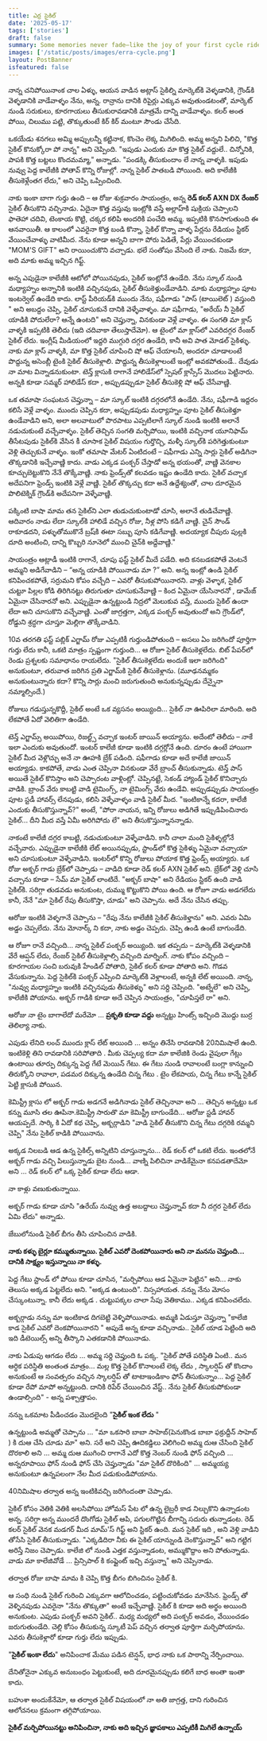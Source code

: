 ```yaml
---
title: ఎర్ర సైకిల్
date: '2025-05-17'
tags: ['stories']
draft: false
summary: Some memories never fade—like the joy of your first cycle ride.This touching story, written for Telugu hearts, takes you on a gentle journey through childhood, family, and the little things that stay with us forever.You won’t just read it—you’ll feel it.
images: ['/static/posts/images/erra-cycle.png']
layout: PostBanner
isfeatured: false
---
```


నాన్న చనిపోయినాంక చాల ఏళ్ళు, ఆయన వాడిన అట్లాస్ సైకిల్ని మార్కెట్‌కి వెళ్ళడానికి, గ్రౌండ్‌కి వెళ్ళడానికి వాడేవాళ్ళం నేను, అన్న. రాన్రాను దానికి రిపైర్లు ఎక్కువ అవుతుండటంతో, మార్కెట్ నుండి సరుకులు, కూరగాయలు తీసుకురావడానికి మాత్రమే దాన్ని వాడేవాళ్ళం. కలర్ అంత పోయి, చిలుము పట్టి, తొక్కుతుంటే కిర్ కిర్ మంటూ సౌండు చేసేది.

ఒకయేడు శనగలు అమ్మి అప్పులన్నీ కట్టినాక, కొంచెం లెక్క మిగిలింది. అమ్మ అన్నని పిలిచి, "కొత్త సైకిల్ కొనుక్కోరా పో నాన్న" అని చెప్పింది. "ఇపుడు ఎందుకు మా కొత్త సైకిల్ వద్దులే.. చిన్నోనికి, పాపకి కొత్త బట్టలు కొందమమ్మా," అన్నాడు. "పండక్కి తీసుకుందాం లే నాన్న వాళ్ళకి. ఇపుడు నువ్వు పెద్ద కాలేజీకి పోతావ్ కొన్ని రోజుల్లో. నాన్న సైకిల్ పాతబడి పోయింది. అది కాలేజీకి తీసుకెళ్లేంతగ లేదు," అని చెప్పి ఒప్పించింది.

నాకు ఇంకా బాగా గుర్తు ఉంది – ఆ రోజు శుక్రవారం సాయంత్రం, అన్న **రెడ్ కలర్ AXN DX రేంజర్** సైకిల్ తీసుకొని వచ్చినాడు. ఏదైనా కొత్త వస్తువు ఇంట్లోకి వస్తే అల్లాహ్‌కి షుక్రియ చెప్పాలని ఫాతెహా చదివి, టెంకాయ కొట్టి, చక్కర కలిపి అందరికి పంచేది అమ్మ. ఇప్పటికి కొనసాగుతుంది ఈ ఆనవాయితీ. ఆ కాలంలో ఎవరైనా కొత్త బండి కొన్నా, సైకిల్ కొన్నా వాళ్ళ పేర్లను రేడియం స్టికర్ వేయించేవాళ్ళు వాటిమీద. నేను కూడా అన్నని బాగా పోరు పెడితే, పేర్లు వేయించకుండా "MOM'S GIFT" అని రాయించుకొని వచ్చాడు. భలే సంతోషం వేసింది లే నాకు. నిజమే కదా, అది మాకు అమ్మ ఇచ్చిన గిఫ్ట్.

అన్న ఎపుడైనా కాలేజీకి ఆటోలో పోయినపుడు, సైకిల్ ఇంట్లోనే ఉండేది. నేను స్కూల్ నుండి మధ్యాహ్నం అన్నానికి ఇంటికి వచ్చినపుడు, సైకిల్ తీసుకెళ్తుండేవాడిని. మాకు మధ్యాహ్నం పూట ఇంటర్వెల్ ఉండేది కాదు. లాస్ట్ పీరియడ్‌కి ముందు నేను, షఫీగాడు "పాస్ (టాయిలెట్ ) వస్తుంది " అని అబద్దం చెప్పి, సైకిల్ చూసుకునే దానికి వెళ్ళేవాళ్ళం. మా షఫీగాడు, "అరేయ్ నీ సైకిల్ యాడికి పోదులేరా? ఆన్నే ఉంటది" అని చెప్తున్నా, వినకుండా వెళ్లే వాళ్ళం. ఈ సంగతి మా క్లాస్ వాళ్ళకి ఇప్పటికి తెలీదు (ఇది చదివాకా తేలుస్తాదేమో). ఆ టైంలో మా క్లాస్‌లో ఎవరిదగ్గర రేంజర్ సైకిల్ లేదు. ఇంగ్లీష్ మీడియంలో ఇద్దరి ముగ్గురి దగ్గర ఉండేది, కానీ అవి పాత మోడల్ సైకిళ్ళు. నాకు మా క్లాస్ వాళ్ళకి, మా కొత్త సైకిల్ చూపించి షో ఆఫ్ చేయాలనీ, అందరూ చూడాలంటే పొద్దున్న అసెంబ్లీ టైంకి సైకిల్ తీసుకెళ్లాలి. పొద్దున్న తీసుకెళ్లాలంటే ఇంట్లో అవకపోతుండే.. దేవుడు నా మాట విన్నాడనుకుంటా. టెన్త్ క్లాసుకి రాగానే హాలిడేస్‌లో స్పెషల్ క్లాస్సేస్ మొదలు పెట్టినారు. అన్నకి కూడా సమ్మర్ హాలిడేస్ కదా , అప్పుడప్పుడూ సైకిల్ తీసుకెళ్లి షో ఆఫ్ చేసేవాణ్ణి.

ఒక తమాషా సంఘటన చెప్తున్నా – మా స్కూల్ ఇంటికి దగ్గరలోనే ఉండేది. నేను, షఫీగాడి ఇద్దరం కలిసే వెళ్లే వాళ్ళం. ముందు చెప్పిన కదా, అప్పుడపుడు మధ్యాహ్నం పూట సైకిల్ తీసుకెళ్తూ ఉండేవాడిని అని, అలా అలవాటులో పొరపాటు ఎప్పటిలాగే స్కూల్ నుండి ఇంటికి అలానే నడుచుకుంటే వచ్చేవాళ్ళం. సైకిల్ తెచ్చిన సంగతి మర్చిపోయి, ఇంటికి వచ్చినాక యూనిఫామ్ తీసేటపుడు సైకిల్‌కి వేసిన కీ చూసాక సైకిల్ విషయం గుర్తొచ్చి, మళ్ళీ స్కూల్‌కి పరిగెత్తుకుంటూ వెళ్లి తెచ్చుకునే వాళ్ళం. ఇంకో తమాషా మేటర్ ఏంటిదంటే – షఫీగాడు ఎన్ని సార్లు సైకిల్ అడిగినా తొక్కడానికి ఇచ్చేవాణ్ణి కాదు. వాడు ఎక్కడ పంక్చర్ చేస్తాడో అన్న భయంతో, వాణ్ణి వెనకాల కూచ్చుబెట్టుకొని నేనే తొక్కేవాణ్ణి. నాకు ఫ్రెండ్స్‌తో కలవడం ఇష్టం ఉండేది కాదు. సైకిల్ వచ్చాక అదేపనిగా ఫ్రెండ్స్ ఇంటికి వెళ్లే వాణ్ణి. సైకిల్ తొక్కచ్చు కదా అనే ఉద్దేశ్యంతో, చాల దూరమైన పొలిటెక్నిక్ గ్రౌండ్‌కి అదేపనిగా వెళ్ళేవాణ్ణి.

పక్కింటి బాషా మామ తన సైకిల్‌ని ఎలా తుడుచుకుంటాడో చూసి, అలానే తుడిచేవాణ్ణి. ఆదివారం నాడు లేదా స్కూల్‌కి హాలిడే వచ్చిన రోజు, నీళ్ల పోసి కడిగే వాణ్ణి. చైన్ సౌండ్ రాకూడదని, పళ్ళుతోముకొనే బ్రష్‌కి ఈటా సబ్బు పూసి కడిగేవాణ్ణి. అదయ్యాక చీపురు పుల్లకి దూది అంటించి, దాన్ని కొబ్బరి నూనెలో ముంచి చైన్‌కి అద్దేవాణ్ణి."

సాయంత్రం ఆట్లాడీ ఇంటికి రాగానే, చూపు ఫస్ట్ సైకిల్ మీదే పడేది. అది కనబడకపోతే వెంటనే అమ్మని అడిగేవాడిని – “అన్న యాడికి పోయినాడు మా ?” అని. అన్న ఇంట్లో ఉండి సైకిల్ కనిపించకపోతే, సర్రుమని కోపం వచ్చేది – ఎవరో తీసుకుపోయినారని. వాళ్లు వెళ్ళాక, సైకిల్ చుట్టూ పిల్లల కోడి తిరిగినట్టు తిరుగుతూ చూసుకునేవాణ్ణి – కింద ఏమైనా యేసినారనో , డామేజ్ ఏమైనా చేసినారనో అని. ఎప్పుడైనా ఉన్నట్టుండి నిద్రలో మెలుకువ వస్తే, ముందు సైకిల్ ఉందా లేదా అని చూసుకొని వచ్చేవాణ్ణి. ఎంతో జాగ్రత్తగా, ఎక్కడ పంక్చర్ అవుతుందో అని గ్రౌండ్‌లో, రోడ్డుని శ్రద్ధగా చూస్తూ మెల్లిగా తొక్కేవాడిని.

10వ తరగతి ఫస్ట్ పబ్లిక్ ఎగ్జామ్ రోజు ఎప్పటికీ గుర్తుండిపోతుంది – అసలు ఏం జరిగిందో పూర్తిగా గుర్తు లేదు కానీ, ఒకటి మాత్రం స్పష్టంగా గుర్తుంది... ఆ రోజూ సైకిల్ తీసుకెళ్లలేదు. బిట్ పేపర్‌లో రెండు ప్రశ్నలకు సమాధానం రాయలేదు. "సైకిల్ తీసుకెళ్లలేదు అందుకే ఇలా జరిగింది" అనుకుంటూ, తరువాత జరిగిన ప్రతి ఎగ్జామ్‌కి సైకిల్ తీసుకెళ్లాను.
(మూఢనమ్మకం అనుకుంటున్నారు కదా? కొన్ని సార్లు మంచి జరుగుతుంది అనుకున్నప్పుడు దేన్నైనా నమ్మాల్సిందే.)

రోజులు గడుస్తున్నకొద్దీ, సైకిల్ అంటే ఒక వ్యసనం అయ్యింది... సైకిల్ నా ఊపిరిలా మారింది. అది లేకపోతే ఏదో వెలితిగా ఉండేది.

టెన్త్ ఎగ్జామ్స్ అయిపోయి, రిజల్ట్స్ వచ్చాక ఇంటర్‌ జాయిన్ అయ్యాను. అదేంటో తెలీదు – నాకే ఇలా ఎందుకు అవుతుందో. ఇంటర్ కాలేజీ కూడా ఇంటికి దగ్గర్లోనే ఉంది. దూరం ఉంటే హాయిగా సైకిల్ మీద వెళ్లొచ్చు అనే నా ఊహకి బ్రేక్ పడింది. షఫీగాడు కూడా అదే కాలేజీ జాయిన్ అయ్యాడు. కాకపోతే, వాడు ఎంత చెప్పినా వినకుండా వేరే బ్రాంచ్ తీసుకున్నాడు. టెన్త్ పాస్ అయితే సైకిల్ కొనిస్తాం అని చెప్పారంట వాళ్లింట్లో. చెప్పినట్టే, సెకండ్‌ హ్యాండ్ సైకిల్ కొనిచ్చారు వాడికి. బ్రాంచ్ వేరు కాబట్టి వాడి టైమింగ్స్, నా టైమింగ్స్ వేరు ఉండేవి. అప్పుడప్పుడు సాయంత్రం పూట స్టడీ హావర్స్ లేనపుడు, కలిసి వెళ్ళేవాళ్ళం వాడి సైకిల్ మీద. "ఇంటికాన్నే కదరా, కాలేజీ ఎందుకు తీసుకొస్తున్నావ్?" అంటే, "పోరా నాయన, ఇన్ని రోజులు అడిగితే ఇప్పుడిపించినారు సైకిల్... దీని మీద వస్తే ఏమీ అరిగిపోదు లే" అని తీసుకొస్తున్నానన్నాడు.

నాకంటే కాలేజీ దగ్గర కాబట్టి, నడుచుకుంటూ వెళ్ళేవాడిని. కానీ చాలా మంది సైకిళ్ళల్లోనే వచ్చేవారు. ఎప్పుడైనా కాలేజీకి లేట్ అయినప్పుడు, స్టాండ్‌లో కొత్త సైకిళ్ళు ఏమైనా వచ్చాయా అని చూసుకుంటూ వెళ్ళేవాడిని. ఇంటర్‌లో కొన్ని రోజులు పోయాక కొత్త ఫ్రెండ్స్ అయ్యారు. ఒక రోజు అక్బర్ గాడు బ్రేక్‌లో చెప్పాడు – వాడిది కూడా రెడ్ కలర్ AXN సైకిల్ అని. బ్రేక్‌లో వెళ్లి చూసి వచ్చాను కూడా – సేమ్ మా సైకిల్ లాంటిదే. "అక్బర్ బాషా" అని రేడియం స్టికర్ ఉంది వాడి సైకిల్‌కి. సరిగ్గా తుడవడు అనుకుంట, దుమ్ము కొట్టుకొని పోయి ఉంది. ఆ రోజూ వాడు అడగలేదు కానీ, నేనే "మా సైకిల్ రేపు తీసుకొస్తా, చూడు" అని చెప్పాను. అదే నేను చేసిన తప్పు.

ఆరోజు ఇంటికి వెళ్ళగానే చెప్పాను – "రేపు నేను కాలేజీకి సైకిల్ తీసుకెళ్తాను" అని. ఎవరు ఏమి అడ్డం చెప్పలేదు. నేను మోనార్క్‌ ని కదా, నాకు అడ్డం చెప్పరు. చెప్పి ఉండి ఉంటే బాగుండేది.

ఆ రోజూ రానే వచ్చింది... నాన్న సైకిల్ పంక్చర్ అయ్యింది. ఇక తప్పదు – మార్కెట్‌కి వెళ్ళడానికి వేరే ఆప్షన్ లేదు, రేంజర్ సైకిల్ తీసుకెళ్లాల్సి వచ్చింది మార్నింగ్. నాకు కోపం వచ్చింది – కూరగాయల సంచి బరువుకి హేండిల్ పోతాది, సైకిల్ కలర్ కూడా పోతాది అని. గొడవ వేసుకున్నాను. పెద్ద సైకిల్‌కి పంక్చర్ ఎప్పించి మార్కెట్‌కి వెళ్లాలంటే, అన్నకి లేట్ అయింది. నాన్న, "నువ్వు మధ్యాహ్నం ఇంటికి వచ్చినపుడు తీసుకెళ్ళు" అని సర్ది చెప్పింది. "అట్నేలే" అని చెప్పి, కాలేజీకి పోయాను. అక్బర్ గాడికి కూడా అదే చెప్పిన సాయంత్రం, "చూపిస్తలే రా" అని.

ఆరోజు నా టైం బాగాలేదో మరేమో ... **ప్రకృతి కూడా వద్దు** అన్నట్టు హింట్స్ ఇచ్చింది మొద్దు బుర్ర తెలిల్యా నాకు.

ఎపుడు లేనిది లంచ్ ముందు క్లాస్ లేట్ అయింది ... అన్నం తినేసి రావడానికి 20నిమిషాలే ఉంది. ఇంటికెళ్లి తిని రావడానికి సరిపోతాది . మీకు చెప్పల్య కదా మా కాలేజికి రెండు వైపులా గేట్లు ఉంటాయి తూర్పు దిక్కున్న పెద్ద గేటే మెయిన్ గేటు. ఈ గేటు నుండి రావాలంటే బంగ్లా కాన్నుంచి తిరుక్కోని రావాలా, పడమర దిక్కున్న ఉండేది చిన్న గేటు . టైం లేకపాయ, చిన్న గేటు కాన్నే సైకిల్ పెట్టి క్లాసుకి పోయిన.

కెమిస్ట్రీ క్లాసు లో అక్బర్ గాడు అడగనే అడిగినాడు సైకిల్ తెచ్చినావా అని ... తెచ్చిన అన్నట్టు ఒక కన్ను మూసి తల ఊపినా.కెమిస్ట్రీ సారుతొ మా కెమిస్ట్రీ బాగుండేది... ఆరోజు స్టడీ హావర్ ఆయప్పదే. సార్కి కి ఏదో కథ చెప్పి, అక్బర్గాడిని "వాడి సైకిల్ తీసుకొని చిన్న గేటు దగ్గరికి రమ్మని చెప్పి" నేను సైకిల్ కాడికి పోయినాను.

అక్కడ నిలబడి ఆడ ఉన్న సైకిల్స్ అన్నిటిని చూస్తున్నాను... రెడ్ కలర్ లో ఒకటి లేదు. ఇంతలోనే అక్బర్ గాడు వచ్చి పిలుస్తున్నాడు బైట నుండి... వాణ్ని పిలిచినా వాడికేమైనా కనపడతాదేమో అని ... రెడ్ కలర్ లో ఒక్క సైకిల్ కూడా లేదు ఆడా.

నా కాళ్లు వణుకుతున్నాయి.

అక్బర్ గాడు కూడా చూసి "ఉరేయ్ నువ్వు ఉత్త అబద్దాలు చెప్తున్నావ్ కదా నీ దగ్గర సైకిల్ లేదు ఏమి లేదు" అన్నాడు.

జేబులోనుండి సైకిల్ బీగం తీసి చూపించిన వాడికి.

**నాకు కళ్ళు బైర్లూ కమ్ముతున్నాయి. సైకిల్ ఎవరో దెంకపోయినారు అని నా మనసు చెప్తుంది... దానికి సాక్ష్యం ఇస్తున్నాయి నా కళ్ళు.**

పెద్ద గేటు స్టాండ్ లో పోయి కూడా చూసిన, "మర్చిపోయి ఆడ ఏమైనా పెట్టిన" అని... నాకు తెలుసు అక్కడ పెట్టలేదు అని. "అక్కడ ఉంటుంది". నిస్సహాయత. నన్ను నేను మోసం చేస్కుంటున్నా. కానీ లేదు అక్కడ . చుట్టుపక్కల చాలా సేపు వెతికాము.. ఎక్కడ కనిపించలేదు.

అక్బర్గాడు నన్ను మా ఇంటికాడ దిగబెట్టి వెళ్ళిపోయినాడు. అమ్మకి ఏడుస్తూ చెప్తున్నా "కాలేజి కాడ సైకిల్ ఎవరో దెంకపోయినారని " అపుడే అన్న కూడా వచ్చినాడు.. సైకిల్ యాడ పెట్టింది అది ఇది డీటెయిల్స్ అన్ని తీస్కొని ఎతకడానికి పోయినాడు.

నాకు ఏడుపు ఆగడం లేదు ... అమ్మ సర్ది చెప్తుంది ఓ పక్క. "సైకిల్ పోతే పరిస్థితి ఏంటి.. మన ఆర్ధిక పరిస్థితి అంతంత మాత్రం... మల్ల కొత్త సైకిల్ కొనాలంటే లెక్క లేదు , స్కాలర్షిప్ తో కొందాం అనుకుంటే ఆ సంవత్సరం వచ్చిన స్కాలర్షిప్ తో టాటాఇండికాం ఫోన్ తీసుకున్నాం... పెద్ద సైకిల్ కూడా రేపో మాపో అన్నట్టుంది. దానికి రిపేర్ చేయించిన వేస్ట్.. నేను సైకిల్ తీసుకుపోకుండా ఉండాల్సింది" - అన్న పశ్చాత్తాపం.

నన్ను ఒకమాట పీడించడం మొదలైంది "**సైకిల్ ఇంక లేదు** "

ఉన్నట్టుండి అమ్మతో చెప్పాను ... "మా ఒకసారి బాబా సాహెబ్(పెనుకొండ బాబా ఫక్రుద్దీన్ సాహెబ్ ) కి దుఆ చేసి చూడు మా" అని. సరే అని చెప్పి ఊదికడ్డిలు వెలిగించి అమ్మ దుఆ చేసింది సైకిల్ దొరకాలి అని ... అమ్మ దుఆ ముగించి రాగానే ఎదో కొత్త నెంబర్ నుండి ఫోన్ వచ్చింది ... అన్నరూపాయి ఫోన్ నుండి ఫోన్ చేసి చెప్తున్నాడు "మా సైకిల్ దొరికింది" ... అమ్మయ్య అనుకుంటూ ఉన్నపలంగా నేల మీద పడుకుండిపోయాను.

40నిమిషాల తర్వాత అన్న ఇంటికివచ్చి జరిగిందంతా చెప్పాడు.

సైకిల్ కోసం వెతికి వెతికి అలసిపోయి హోమస్ పేట లో ఉన్న లైబ్రరీ కాడ నిల్చుకొని ఉన్నాడంట అన్న. సరిగ్గా అన్న ముందరే దొంగోడు సైకిల్ ఆపి, పగులగొట్టిన బీగాన్ని సదురు తున్నాడంట. రెడ్ కలర్ సైకిల్ వెనక మడగర్ మీద మామ్'స్ గిఫ్ట్ అని స్టికర్ ఉంది. మన సైకిల్ ఇది , అని వెళ్లి వాడిని తోసేసి సైకిల్ తీసుకున్నాడు. "ఎక్కడిదిరా నీకు ఈ సైకిల్ యాన్నుండి దెంకొస్తున్నావ్" అని గట్టిగ అరిస్తే నిజం చెప్పాడు. కాలేజి లో నుండి ఎత్తక వస్తున్నాడంట, అమ్ముకొద్దాం అని పోతున్నాడు. వాడు మా కాలేజివోడే ... ప్రిన్సిపాల్ కి కంప్లైంట్ ఇచ్చి వస్తున్నా" అని చెప్పినాడు.

తర్వాత రోజు బాషా మామ కి చెప్పి కొత్త బీగం బిగించినం సైకిల్ కి.

ఆ సంధి నుండి సైకిల్ గురించి ఎక్కువగా ఆలోచించడం, పట్టించుకోవడం మానేసిన.
ఫ్రెండ్స్ తో వెళ్ళినపుడు ఎవరైనా "నేను తొక్కుతా" అంటే ఇచ్చేవాణ్ణి.
సైకిల్ కి కూడా అది అర్థం అయింది అనుకుంట. ఎపుడు పంక్చర్ అవని సైకిల్.. మధ్య మధ్యలో అది పంక్చర్ అవడం, వేయించడం జరుగుతుండేది.
చెల్లి కోసం తీసుకున్న స్కూటీ పెప్ వచ్చిన తర్వాత పూర్తిగా మర్చిపోయాను. ఎవరు తీసుకెళ్లారో కూడా గుర్తు లేదు ఇప్పుడు.

"**సైకిల్ ఇంకా లేదు**" అనిపించాక మేము పడిన టెన్షన్, భాధ నాకు ఒక పాఠాన్ని నేర్పించాయి.

దేనితోనైనా ఎక్కువ అనుబంధం పెట్టుకుంటే, అది దూరమైనప్పుడు కలిగే బాధ అంతా ఇంతా కాదు.

బహుశా అందుకేనేమో, ఆ తర్వాత సైకిల్ విషయంలో నా అతి జాగ్రత్త, దాని గురించిన ఆలోచనలు క్రమంగా తగ్గిపోయాయి.

**సైకిల్ మర్చిపోయినట్టు అనిపించినా, నాకు అది ఇచ్చిన జ్ఞాపకాలు ఎప్పటికీ మిగిలే ఉన్నాయ్**
